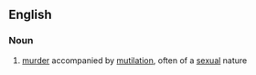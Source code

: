 ==English==

===Noun===
{{wikipedia}}
{{en-noun|sg=[[lust]] [[murder]]}}

# [[murder]] accompanied by [[mutilation]], often of a [[sexual]] nature